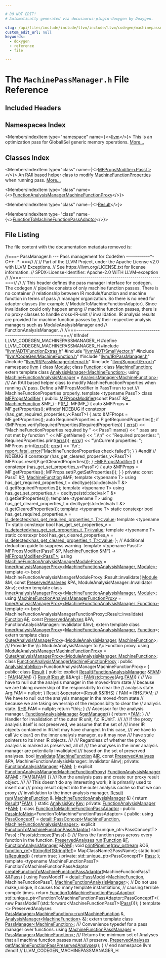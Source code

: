 ```yaml
---

# DO NOT EDIT!
# Automatically generated via docusaurus-plugin-doxygen by Doxygen.

slug: /api/files/include/include/llvm/include/llvm/codegen/machinepassmanager-h
custom_edit_url: null
keywords:
  - doxygen
  - reference
  - file

---
```





# The `MachinePassManager.h` File Reference

<DoxygenPage pluginConfig={pluginConfig}>



## Included Headers

<IncludesList>
<IncludesListItem
  filePath="llvm/ADT/FunctionExtras.h"
  permalink="/docs/api/files/include/include/llvm/include/llvm/adt/functionextras-h"
  isLocal="true" />
<IncludesListItem
  filePath="llvm/ADT/SmallVector.h"
  permalink="/docs/api/files/include/include/llvm/include/llvm/adt/smallvector-h"
  isLocal="true" />
<IncludesListItem
  filePath="llvm/CodeGen/MachineFunction.h"
  permalink="/docs/api/files/include/include/llvm/include/llvm/codegen/machinefunction-h"
  isLocal="true" />
<IncludesListItem
  filePath="llvm/IR/PassManager.h"
  permalink="/docs/api/files/include/include/llvm/include/llvm/ir/passmanager-h"
  isLocal="true" />
<IncludesListItem
  filePath="llvm/IR/PassManagerInternal.h"
  permalink="/docs/api/files/include/include/llvm/include/llvm/ir/passmanagerinternal-h"
  isLocal="true" />
<IncludesListItem
  filePath="llvm/Support/Error.h"
  permalink="/docs/api/files/include/include/llvm/include/llvm/support/error-h"
  isLocal="true" />
</IncludesList>

## Namespaces Index

<MembersIndex>

<MembersIndexItem
  type="namespace"
  name={<><a href="/docs/api/namespaces/llvm">llvm</a></>}>
This is an optimization pass for GlobalISel generic memory operations. <a href="/docs/api/namespaces/llvm/#details">More...</a>
</MembersIndexItem>

</MembersIndex>

## Classes Index

<MembersIndex>

<MembersIndexItem
  type="class"
  name={<><a href="/docs/api/classes/llvm/mfpropsmodifier">MFPropsModifier&lt;PassT&gt;</a></>}>
An RAII based helper class to modify <a href="/docs/api/classes/llvm/machinefunctionproperties">MachineFunctionProperties</a> when running pass. <a href="/docs/api/classes/llvm/mfpropsmodifier/#details">More...</a>
</MembersIndexItem>

<MembersIndexItem
  type="class"
  name={<><a href="/docs/api/classes/llvm/functionanalysismanagermachinefunctionproxy">FunctionAnalysisManagerMachineFunctionProxy</a></>}>
</MembersIndexItem>

<MembersIndexItem
  type="class"
  name={<><a href="/docs/api/classes/llvm/functionanalysismanagermachinefunctionproxy/result">Result</a></>}>
</MembersIndexItem>

<MembersIndexItem
  type="class"
  name={<><a href="/docs/api/classes/llvm/functiontomachinefunctionpassadaptor">FunctionToMachineFunctionPassAdaptor</a></>}>
</MembersIndexItem>

</MembersIndex>


## File Listing

The file content with the documentation metadata removed is:

<ProgramListing>

<Link id="l00001" /><CodeLine lineNumber="1"><Highlight kind="comment">//===- PassManager.h --- Pass management for CodeGen ------------&#42;- C++ -&#42;-===//</Highlight><Highlight kind="normal"></Highlight></CodeLine>
<Link id="l00002" /><CodeLine lineNumber="2"><Highlight kind="normal"></Highlight><Highlight kind="comment">//</Highlight><Highlight kind="normal"></Highlight></CodeLine>
<Link id="l00003" /><CodeLine lineNumber="3"><Highlight kind="normal"></Highlight><Highlight kind="comment">// Part of the LLVM Project, under the Apache License v2.0 with LLVM Exceptions.</Highlight><Highlight kind="normal"></Highlight></CodeLine>
<Link id="l00004" /><CodeLine lineNumber="4"><Highlight kind="normal"></Highlight><Highlight kind="comment">// See https://llvm.org/LICENSE.txt for license information.</Highlight><Highlight kind="normal"></Highlight></CodeLine>
<Link id="l00005" /><CodeLine lineNumber="5"><Highlight kind="normal"></Highlight><Highlight kind="comment">// SPDX-License-Identifier: Apache-2.0 WITH LLVM-exception</Highlight><Highlight kind="normal"></Highlight></CodeLine>
<Link id="l00006" /><CodeLine lineNumber="6"><Highlight kind="normal"></Highlight><Highlight kind="comment">//</Highlight><Highlight kind="normal"></Highlight></CodeLine>
<Link id="l00007" /><CodeLine lineNumber="7"><Highlight kind="normal"></Highlight><Highlight kind="comment">//===----------------------------------------------------------------------===//</Highlight><Highlight kind="normal"></Highlight></CodeLine>
<Link id="l00008" /><CodeLine lineNumber="8"><Highlight kind="normal"></Highlight><Highlight kind="comment">//</Highlight><Highlight kind="normal"></Highlight></CodeLine>
<Link id="l00009" /><CodeLine lineNumber="9"><Highlight kind="normal"></Highlight><Highlight kind="comment">// This header defines the pass manager interface for codegen. The codegen</Highlight><Highlight kind="normal"></Highlight></CodeLine>
<Link id="l00010" /><CodeLine lineNumber="10"><Highlight kind="normal"></Highlight><Highlight kind="comment">// pipeline consists of only machine function passes. There is no container</Highlight><Highlight kind="normal"></Highlight></CodeLine>
<Link id="l00011" /><CodeLine lineNumber="11"><Highlight kind="normal"></Highlight><Highlight kind="comment">// relationship between IR module/function and machine function in terms of pass</Highlight><Highlight kind="normal"></Highlight></CodeLine>
<Link id="l00012" /><CodeLine lineNumber="12"><Highlight kind="normal"></Highlight><Highlight kind="comment">// manager organization. So there is no need for adaptor classes (for example</Highlight><Highlight kind="normal"></Highlight></CodeLine>
<Link id="l00013" /><CodeLine lineNumber="13"><Highlight kind="normal"></Highlight><Highlight kind="comment">// ModuleToMachineFunctionAdaptor). Since invalidation could only happen among</Highlight><Highlight kind="normal"></Highlight></CodeLine>
<Link id="l00014" /><CodeLine lineNumber="14"><Highlight kind="normal"></Highlight><Highlight kind="comment">// machine function passes, there is no proxy classes to handle cross-IR-unit</Highlight><Highlight kind="normal"></Highlight></CodeLine>
<Link id="l00015" /><CodeLine lineNumber="15"><Highlight kind="normal"></Highlight><Highlight kind="comment">// invalidation. IR analysis results are provided for machine function passes by</Highlight><Highlight kind="normal"></Highlight></CodeLine>
<Link id="l00016" /><CodeLine lineNumber="16"><Highlight kind="normal"></Highlight><Highlight kind="comment">// their respective analysis managers such as ModuleAnalysisManager and</Highlight><Highlight kind="normal"></Highlight></CodeLine>
<Link id="l00017" /><CodeLine lineNumber="17"><Highlight kind="normal"></Highlight><Highlight kind="comment">// FunctionAnalysisManager.</Highlight><Highlight kind="normal"></Highlight></CodeLine>
<Link id="l00018" /><CodeLine lineNumber="18"><Highlight kind="normal"></Highlight><Highlight kind="comment">//</Highlight><Highlight kind="normal"></Highlight></CodeLine>
<Link id="l00019" /><CodeLine lineNumber="19"><Highlight kind="normal"></Highlight><Highlight kind="comment">//===----------------------------------------------------------------------===//</Highlight><Highlight kind="normal"></Highlight></CodeLine>
<Link id="l00020" /><CodeLine lineNumber="20"><Highlight kind="normal"></Highlight></CodeLine>
<Link id="l00021" /><CodeLine lineNumber="21"><Highlight kind="normal"></Highlight><Highlight kind="preprocessor">#ifndef LLVM&#95;CODEGEN&#95;MACHINEPASSMANAGER&#95;H</Highlight><Highlight kind="normal"></Highlight></CodeLine>
<Link id="l00022" /><CodeLine lineNumber="22"><Highlight kind="normal"></Highlight><Highlight kind="preprocessor">#define LLVM&#95;CODEGEN&#95;MACHINEPASSMANAGER&#95;H</Highlight><Highlight kind="normal"></Highlight></CodeLine>
<Link id="l00023" /><CodeLine lineNumber="23"><Highlight kind="normal"></Highlight></CodeLine>
<Link id="l00024" /><CodeLine lineNumber="24"><Highlight kind="normal"></Highlight><Highlight kind="preprocessor">#include &quot;<a href="/docs/api/files/include/include/llvm/include/llvm/adt/functionextras-h">llvm/ADT/FunctionExtras.h</a>&quot;</Highlight><Highlight kind="normal"></Highlight></CodeLine>
<Link id="l00025" /><CodeLine lineNumber="25"><Highlight kind="normal"></Highlight><Highlight kind="preprocessor">#include &quot;<a href="/docs/api/files/include/include/llvm/include/llvm/adt/smallvector-h">llvm/ADT/SmallVector.h</a>&quot;</Highlight><Highlight kind="normal"></Highlight></CodeLine>
<Link id="l00026" /><CodeLine lineNumber="26"><Highlight kind="normal"></Highlight><Highlight kind="preprocessor">#include &quot;<a href="/docs/api/files/include/include/llvm/include/llvm/codegen/machinefunction-h">llvm/CodeGen/MachineFunction.h</a>&quot;</Highlight><Highlight kind="normal"></Highlight></CodeLine>
<Link id="l00027" /><CodeLine lineNumber="27"><Highlight kind="normal"></Highlight><Highlight kind="preprocessor">#include &quot;<a href="/docs/api/files/include/include/llvm/include/llvm/ir/passmanager-h">llvm/IR/PassManager.h</a>&quot;</Highlight><Highlight kind="normal"></Highlight></CodeLine>
<Link id="l00028" /><CodeLine lineNumber="28"><Highlight kind="normal"></Highlight><Highlight kind="preprocessor">#include &quot;<a href="/docs/api/files/include/include/llvm/include/llvm/ir/passmanagerinternal-h">llvm/IR/PassManagerInternal.h</a>&quot;</Highlight><Highlight kind="normal"></Highlight></CodeLine>
<Link id="l00029" /><CodeLine lineNumber="29"><Highlight kind="normal"></Highlight><Highlight kind="preprocessor">#include &quot;<a href="/docs/api/files/include/include/llvm/include/llvm/support/error-h">llvm/Support/Error.h</a>&quot;</Highlight><Highlight kind="normal"></Highlight></CodeLine>
<Link id="l00030" /><CodeLine lineNumber="30"><Highlight kind="normal"></Highlight></CodeLine>
<Link id="l00031" /><CodeLine lineNumber="31"><Highlight kind="normal"></Highlight><Highlight kind="keyword">namespace </Highlight><Highlight kind="normal"><a href="/docs/api/namespaces/llvm">llvm</a> &#123;</Highlight></CodeLine>
<Link id="l00032" /><CodeLine lineNumber="32"><Highlight kind="normal"></Highlight><Highlight kind="keyword">class </Highlight><Highlight kind="normal"><a href="/docs/api/classes/llvm/module">Module</a>;</Highlight></CodeLine>
<Link id="l00033" /><CodeLine lineNumber="33"><Highlight kind="normal"></Highlight><Highlight kind="keyword">class </Highlight><Highlight kind="normal"><a href="/docs/api/classes/llvm/function">Function</a>;</Highlight></CodeLine>
<Link id="l00034" /><CodeLine lineNumber="34"><Highlight kind="normal"></Highlight><Highlight kind="keyword">class </Highlight><Highlight kind="normal"><a href="/docs/api/classes/llvm/machinefunction">MachineFunction</a>;</Highlight></CodeLine>
<Link id="l00035" /><CodeLine lineNumber="35"><Highlight kind="normal"></Highlight></CodeLine>
<Link id="l00036" /><CodeLine lineNumber="36"><Highlight kind="normal"></Highlight><Highlight kind="keyword">extern</Highlight><Highlight kind="normal"> </Highlight><Highlight kind="keyword">template</Highlight><Highlight kind="normal"> </Highlight><Highlight kind="keyword">class </Highlight><Highlight kind="normal"><a href="/docs/api/classes/llvm/analysismanager">AnalysisManager&lt;MachineFunction&gt;</a>;</Highlight></CodeLine>
<Link id="l00037" /><CodeLine lineNumber="37"><Highlight kind="normal"></Highlight><Highlight kind="keyword">using </Highlight><Highlight kind="normal"><a href="/docs/api/namespaces/llvm/#a064825a8817522ca733ac413a7122d36">MachineFunctionAnalysisManager</a> = <a href="/docs/api/classes/llvm/analysismanager">AnalysisManager&lt;MachineFunction&gt;</a>;</Highlight></CodeLine>
<Link id="l00038" /><CodeLine lineNumber="38"><Highlight kind="normal"></Highlight><Highlight kind="comment"></Highlight></CodeLine>
<Link id="l00039" /><CodeLine lineNumber="39"><Highlight kind="comment">/// An RAII based helper class to modify MachineFunctionProperties when running</Highlight></CodeLine>
<Link id="l00040" /><CodeLine lineNumber="40"><Highlight kind="comment">/// pass. Define a MFPropsModifier in PassT::run to set</Highlight></CodeLine>
<Link id="l00041" /><CodeLine lineNumber="41"><Highlight kind="comment">/// MachineFunctionProperties properly.</Highlight><Highlight kind="normal"></Highlight></CodeLine>
<Link id="l00042" /><CodeLine lineNumber="42" lineLink="/docs/api/classes/llvm/mfpropsmodifier"><Highlight kind="normal"></Highlight><Highlight kind="keyword">template</Highlight><Highlight kind="normal"> &lt;</Highlight><Highlight kind="keyword">typename</Highlight><Highlight kind="normal"> PassT&gt; </Highlight><Highlight kind="keyword">class </Highlight><Highlight kind="normal"><a href="/docs/api/classes/llvm/mfpropsmodifier/#a0abbf442390713b95f5913ebe5987586">MFPropsModifier</a> &#123;</Highlight></CodeLine>
<Link id="l00043" /><CodeLine lineNumber="43"><Highlight kind="normal"></Highlight><Highlight kind="keyword">public</Highlight><Highlight kind="normal">:</Highlight></CodeLine>
<Link id="l00044" /><CodeLine lineNumber="44" lineLink="/docs/api/classes/llvm/mfpropsmodifier/#a0abbf442390713b95f5913ebe5987586"><Highlight kind="normal">  <a href="/docs/api/classes/llvm/mfpropsmodifier/#a0abbf442390713b95f5913ebe5987586">MFPropsModifier</a>(</Highlight><Highlight kind="keyword">const</Highlight><Highlight kind="normal"> PassT &amp;<a href="/docs/api/files/lib/lib/target/lib/target/mips/mips16isellowering-cpp/#ae907bef8a671e97c5b55d5d6359f6400">P&#95;</a>, <a href="/docs/api/classes/llvm/machinefunction">MachineFunction</a> &amp;MF&#95;) : P(<a href="/docs/api/files/lib/lib/target/lib/target/mips/mips16isellowering-cpp/#ae907bef8a671e97c5b55d5d6359f6400">P&#95;</a>), MF(MF&#95;) &#123;</Highlight></CodeLine>
<Link id="l00045" /><CodeLine lineNumber="45"><Highlight kind="normal">    </Highlight><Highlight kind="keyword">auto</Highlight><Highlight kind="normal"> &amp;MFProps = MF.getProperties();</Highlight></CodeLine>
<Link id="l00046" /><CodeLine lineNumber="46"><Highlight kind="normal"></Highlight><Highlight kind="preprocessor">#ifndef NDEBUG</Highlight><Highlight kind="normal"></Highlight></CodeLine>
<Link id="l00047" /><CodeLine lineNumber="47"><Highlight kind="normal">    </Highlight><Highlight kind="keywordflow">if</Highlight><Highlight kind="normal"> </Highlight><Highlight kind="keyword">constexpr</Highlight><Highlight kind="normal"> (has&#95;get&#95;required&#95;properties&#95;v&lt;PassT&gt;) &#123;</Highlight></CodeLine>
<Link id="l00048" /><CodeLine lineNumber="48"><Highlight kind="normal">      </Highlight><Highlight kind="keyword">auto</Highlight><Highlight kind="normal"> &amp;MFProps = MF.getProperties();</Highlight></CodeLine>
<Link id="l00049" /><CodeLine lineNumber="49"><Highlight kind="normal">      </Highlight><Highlight kind="keyword">auto</Highlight><Highlight kind="normal"> RequiredProperties = P.getRequiredProperties();</Highlight></CodeLine>
<Link id="l00050" /><CodeLine lineNumber="50"><Highlight kind="normal">      </Highlight><Highlight kind="keywordflow">if</Highlight><Highlight kind="normal"> (!MFProps.verifyRequiredProperties(RequiredProperties)) &#123;</Highlight></CodeLine>
<Link id="l00051" /><CodeLine lineNumber="51"><Highlight kind="normal">        <a href="/docs/api/namespaces/llvm/#a9a7b5c68c90f85baaedaa854cc5002cc">errs</a>() &lt;&lt; </Highlight><Highlight kind="stringliteral">&quot;MachineFunctionProperties required by &quot;</Highlight><Highlight kind="normal"> &lt;&lt; PassT::name()</Highlight></CodeLine>
<Link id="l00052" /><CodeLine lineNumber="52"><Highlight kind="normal">               &lt;&lt; </Highlight><Highlight kind="stringliteral">&quot; pass are not met by function &quot;</Highlight><Highlight kind="normal"> &lt;&lt; MF.getName() &lt;&lt; </Highlight><Highlight kind="stringliteral">&quot;.\\n&quot;</Highlight><Highlight kind="normal"></Highlight></CodeLine>
<Link id="l00053" /><CodeLine lineNumber="53"><Highlight kind="normal">               &lt;&lt; </Highlight><Highlight kind="stringliteral">&quot;Required properties: &quot;</Highlight><Highlight kind="normal">;</Highlight></CodeLine>
<Link id="l00054" /><CodeLine lineNumber="54"><Highlight kind="normal">        RequiredProperties.print(<a href="/docs/api/namespaces/llvm/#a9a7b5c68c90f85baaedaa854cc5002cc">errs</a>());</Highlight></CodeLine>
<Link id="l00055" /><CodeLine lineNumber="55"><Highlight kind="normal">        <a href="/docs/api/namespaces/llvm/#a9a7b5c68c90f85baaedaa854cc5002cc">errs</a>() &lt;&lt; </Highlight><Highlight kind="stringliteral">&quot;\\nCurrent properties: &quot;</Highlight><Highlight kind="normal">;</Highlight></CodeLine>
<Link id="l00056" /><CodeLine lineNumber="56"><Highlight kind="normal">        MFProps.print(<a href="/docs/api/namespaces/llvm/#a9a7b5c68c90f85baaedaa854cc5002cc">errs</a>());</Highlight></CodeLine>
<Link id="l00057" /><CodeLine lineNumber="57"><Highlight kind="normal">        <a href="/docs/api/namespaces/llvm/#a9a7b5c68c90f85baaedaa854cc5002cc">errs</a>() &lt;&lt; </Highlight><Highlight kind="charliteral">&#39;\\n&#39;</Highlight><Highlight kind="normal">;</Highlight></CodeLine>
<Link id="l00058" /><CodeLine lineNumber="58"><Highlight kind="normal">        <a href="/docs/api/namespaces/llvm/#a7f2a3d4dcfee70225988aec53ff1e173">report&#95;fatal&#95;error</a>(</Highlight><Highlight kind="stringliteral">&quot;MachineFunctionProperties check failed&quot;</Highlight><Highlight kind="normal">);</Highlight></CodeLine>
<Link id="l00059" /><CodeLine lineNumber="59"><Highlight kind="normal">      &#125;</Highlight></CodeLine>
<Link id="l00060" /><CodeLine lineNumber="60"><Highlight kind="normal">    &#125;</Highlight></CodeLine>
<Link id="l00061" /><CodeLine lineNumber="61"><Highlight kind="normal"></Highlight><Highlight kind="preprocessor">#endif </Highlight><Highlight kind="comment">// NDEBUG</Highlight><Highlight kind="normal"></Highlight></CodeLine>
<Link id="l00062" /><CodeLine lineNumber="62"><Highlight kind="normal">    </Highlight><Highlight kind="keywordflow">if</Highlight><Highlight kind="normal"> </Highlight><Highlight kind="keyword">constexpr</Highlight><Highlight kind="normal"> (has&#95;get&#95;cleared&#95;properties&#95;v&lt;PassT&gt;)</Highlight></CodeLine>
<Link id="l00063" /><CodeLine lineNumber="63"><Highlight kind="normal">      MFProps.reset(P.getClearedProperties());</Highlight></CodeLine>
<Link id="l00064" /><CodeLine lineNumber="64"><Highlight kind="normal">  &#125;</Highlight></CodeLine>
<Link id="l00065" /><CodeLine lineNumber="65"><Highlight kind="normal"></Highlight></CodeLine>
<Link id="l00066" /><CodeLine lineNumber="66" lineLink="/docs/api/classes/llvm/mfpropsmodifier/#a9be5dc696d89272aea4e3d12fbb586b0"><Highlight kind="normal">  <a href="/docs/api/classes/llvm/mfpropsmodifier/#a9be5dc696d89272aea4e3d12fbb586b0">~MFPropsModifier</a>() &#123;</Highlight></CodeLine>
<Link id="l00067" /><CodeLine lineNumber="67"><Highlight kind="normal">    </Highlight><Highlight kind="keywordflow">if</Highlight><Highlight kind="normal"> </Highlight><Highlight kind="keyword">constexpr</Highlight><Highlight kind="normal"> (has&#95;get&#95;set&#95;properties&#95;v&lt;PassT&gt;) &#123;</Highlight></CodeLine>
<Link id="l00068" /><CodeLine lineNumber="68"><Highlight kind="normal">      </Highlight><Highlight kind="keyword">auto</Highlight><Highlight kind="normal"> &amp;MFProps = MF.getProperties();</Highlight></CodeLine>
<Link id="l00069" /><CodeLine lineNumber="69"><Highlight kind="normal">      MFProps.set(P.getSetProperties());</Highlight></CodeLine>
<Link id="l00070" /><CodeLine lineNumber="70"><Highlight kind="normal">    &#125;</Highlight></CodeLine>
<Link id="l00071" /><CodeLine lineNumber="71"><Highlight kind="normal">  &#125;</Highlight></CodeLine>
<Link id="l00072" /><CodeLine lineNumber="72"><Highlight kind="normal"></Highlight></CodeLine>
<Link id="l00073" /><CodeLine lineNumber="73"><Highlight kind="normal"></Highlight><Highlight kind="keyword">private</Highlight><Highlight kind="normal">:</Highlight></CodeLine>
<Link id="l00074" /><CodeLine lineNumber="74"><Highlight kind="normal">  </Highlight><Highlight kind="keyword">const</Highlight><Highlight kind="normal"> PassT &amp;<a href="/docs/api/files/lib/lib/option/option-cpp/#a04665169063c8ca1f2ea96c27fc7c2b2">P</a>;</Highlight></CodeLine>
<Link id="l00075" /><CodeLine lineNumber="75"><Highlight kind="normal">  <a href="/docs/api/classes/llvm/machinefunction">MachineFunction</a> &amp;MF;</Highlight></CodeLine>
<Link id="l00076" /><CodeLine lineNumber="76"><Highlight kind="normal"></Highlight></CodeLine>
<Link id="l00077" /><CodeLine lineNumber="77"><Highlight kind="normal">  </Highlight><Highlight kind="keyword">template</Highlight><Highlight kind="normal"> &lt;</Highlight><Highlight kind="keyword">typename</Highlight><Highlight kind="normal"> T&gt;</Highlight></CodeLine>
<Link id="l00078" /><CodeLine lineNumber="78"><Highlight kind="normal">  </Highlight><Highlight kind="keyword">using </Highlight><Highlight kind="normal">has&#95;get&#95;required&#95;properties&#95;t =</Highlight></CodeLine>
<Link id="l00079" /><CodeLine lineNumber="79"><Highlight kind="normal">      </Highlight><Highlight kind="keyword">decltype</Highlight><Highlight kind="normal">(std::declval&lt;T &amp;&gt;().getRequiredProperties());</Highlight></CodeLine>
<Link id="l00080" /><CodeLine lineNumber="80"><Highlight kind="normal"></Highlight></CodeLine>
<Link id="l00081" /><CodeLine lineNumber="81"><Highlight kind="normal">  </Highlight><Highlight kind="keyword">template</Highlight><Highlight kind="normal"> &lt;</Highlight><Highlight kind="keyword">typename</Highlight><Highlight kind="normal"> T&gt;</Highlight></CodeLine>
<Link id="l00082" /><CodeLine lineNumber="82"><Highlight kind="normal">  </Highlight><Highlight kind="keyword">using </Highlight><Highlight kind="normal">has&#95;get&#95;set&#95;properties&#95;t =</Highlight></CodeLine>
<Link id="l00083" /><CodeLine lineNumber="83"><Highlight kind="normal">      </Highlight><Highlight kind="keyword">decltype</Highlight><Highlight kind="normal">(std::declval&lt;T &amp;&gt;().getSetProperties());</Highlight></CodeLine>
<Link id="l00084" /><CodeLine lineNumber="84"><Highlight kind="normal"></Highlight></CodeLine>
<Link id="l00085" /><CodeLine lineNumber="85"><Highlight kind="normal">  </Highlight><Highlight kind="keyword">template</Highlight><Highlight kind="normal"> &lt;</Highlight><Highlight kind="keyword">typename</Highlight><Highlight kind="normal"> T&gt;</Highlight></CodeLine>
<Link id="l00086" /><CodeLine lineNumber="86"><Highlight kind="normal">  </Highlight><Highlight kind="keyword">using </Highlight><Highlight kind="normal">has&#95;get&#95;cleared&#95;properties&#95;t =</Highlight></CodeLine>
<Link id="l00087" /><CodeLine lineNumber="87"><Highlight kind="normal">      </Highlight><Highlight kind="keyword">decltype</Highlight><Highlight kind="normal">(std::declval&lt;T &amp;&gt;().getClearedProperties());</Highlight></CodeLine>
<Link id="l00088" /><CodeLine lineNumber="88"><Highlight kind="normal"></Highlight></CodeLine>
<Link id="l00089" /><CodeLine lineNumber="89"><Highlight kind="normal">  </Highlight><Highlight kind="keyword">template</Highlight><Highlight kind="normal"> &lt;</Highlight><Highlight kind="keyword">typename</Highlight><Highlight kind="normal"> T&gt;</Highlight></CodeLine>
<Link id="l00090" /><CodeLine lineNumber="90"><Highlight kind="normal">  </Highlight><Highlight kind="keyword">static</Highlight><Highlight kind="normal"> </Highlight><Highlight kind="keyword">constexpr</Highlight><Highlight kind="normal"> </Highlight><Highlight kind="keywordtype">bool</Highlight><Highlight kind="normal"> has&#95;get&#95;required&#95;properties&#95;v =</Highlight></CodeLine>
<Link id="l00091" /><CodeLine lineNumber="91"><Highlight kind="normal">      <a href="/docs/api/namespaces/llvm/#abf1ad174f29a434886594433ce8a787f">is&#95;detected&lt;has&#95;get&#95;required&#95;properties&#95;t, T&gt;::value</a>;</Highlight></CodeLine>
<Link id="l00092" /><CodeLine lineNumber="92"><Highlight kind="normal"></Highlight></CodeLine>
<Link id="l00093" /><CodeLine lineNumber="93"><Highlight kind="normal">  </Highlight><Highlight kind="keyword">template</Highlight><Highlight kind="normal"> &lt;</Highlight><Highlight kind="keyword">typename</Highlight><Highlight kind="normal"> T&gt;</Highlight></CodeLine>
<Link id="l00094" /><CodeLine lineNumber="94"><Highlight kind="normal">  </Highlight><Highlight kind="keyword">static</Highlight><Highlight kind="normal"> </Highlight><Highlight kind="keyword">constexpr</Highlight><Highlight kind="normal"> </Highlight><Highlight kind="keywordtype">bool</Highlight><Highlight kind="normal"> has&#95;get&#95;set&#95;properties&#95;v =</Highlight></CodeLine>
<Link id="l00095" /><CodeLine lineNumber="95"><Highlight kind="normal">      <a href="/docs/api/namespaces/llvm/#abf1ad174f29a434886594433ce8a787f">is&#95;detected&lt;has&#95;get&#95;set&#95;properties&#95;t, T&gt;::value</a>;</Highlight></CodeLine>
<Link id="l00096" /><CodeLine lineNumber="96"><Highlight kind="normal"></Highlight></CodeLine>
<Link id="l00097" /><CodeLine lineNumber="97"><Highlight kind="normal">  </Highlight><Highlight kind="keyword">template</Highlight><Highlight kind="normal"> &lt;</Highlight><Highlight kind="keyword">typename</Highlight><Highlight kind="normal"> T&gt;</Highlight></CodeLine>
<Link id="l00098" /><CodeLine lineNumber="98"><Highlight kind="normal">  </Highlight><Highlight kind="keyword">static</Highlight><Highlight kind="normal"> </Highlight><Highlight kind="keyword">constexpr</Highlight><Highlight kind="normal"> </Highlight><Highlight kind="keywordtype">bool</Highlight><Highlight kind="normal"> has&#95;get&#95;cleared&#95;properties&#95;v =</Highlight></CodeLine>
<Link id="l00099" /><CodeLine lineNumber="99"><Highlight kind="normal">      <a href="/docs/api/namespaces/llvm/#abf1ad174f29a434886594433ce8a787f">is&#95;detected&lt;has&#95;get&#95;cleared&#95;properties&#95;t, T&gt;::value</a>;</Highlight></CodeLine>
<Link id="l00100" /><CodeLine lineNumber="100"><Highlight kind="normal">&#125;;</Highlight></CodeLine>
<Link id="l00101" /><CodeLine lineNumber="101"><Highlight kind="normal"></Highlight></CodeLine>
<Link id="l00102" /><CodeLine lineNumber="102"><Highlight kind="normal"></Highlight><Highlight kind="comment">// Additional deduction guide to suppress warning.</Highlight><Highlight kind="normal"></Highlight></CodeLine>
<Link id="l00103" /><CodeLine lineNumber="103"><Highlight kind="normal"></Highlight><Highlight kind="keyword">template</Highlight><Highlight kind="normal"> &lt;</Highlight><Highlight kind="keyword">typename</Highlight><Highlight kind="normal"> PassT&gt;</Highlight></CodeLine>
<Link id="l00104" /><CodeLine lineNumber="104" lineLink="/docs/api/namespaces/llvm/#abde0330baccdb346ea7d96710443e9b6"><Highlight kind="normal"><a href="/docs/api/namespaces/llvm/#abde0330baccdb346ea7d96710443e9b6">MFPropsModifier</a>(PassT &amp;<a href="/docs/api/files/lib/lib/option/option-cpp/#a04665169063c8ca1f2ea96c27fc7c2b2">P</a>, <a href="/docs/api/classes/llvm/machinefunction">MachineFunction</a> &amp;MF) -&gt; <a href="/docs/api/classes/llvm/mfpropsmodifier">MFPropsModifier&lt;PassT&gt;</a>;</Highlight></CodeLine>
<Link id="l00105" /><CodeLine lineNumber="105"><Highlight kind="normal"></Highlight></CodeLine>
<Link id="l00106" /><CodeLine lineNumber="106" lineLink="/docs/api/namespaces/llvm/#aa985bb653fee34dc7b410220a31dd919"><Highlight kind="normal"></Highlight><Highlight kind="keyword">using </Highlight><Highlight kind="normal"><a href="/docs/api/namespaces/llvm/#aa985bb653fee34dc7b410220a31dd919">MachineFunctionAnalysisManagerModuleProxy</a> =</Highlight></CodeLine>
<Link id="l00107" /><CodeLine lineNumber="107"><Highlight kind="normal">    <a href="/docs/api/classes/llvm/inneranalysismanagerproxy">InnerAnalysisManagerProxy&lt;MachineFunctionAnalysisManager, Module&gt;</a>;</Highlight></CodeLine>
<Link id="l00108" /><CodeLine lineNumber="108"><Highlight kind="normal"></Highlight></CodeLine>
<Link id="l00109" /><CodeLine lineNumber="109"><Highlight kind="normal"></Highlight><Highlight kind="keyword">template</Highlight><Highlight kind="normal"> &lt;&gt;</Highlight></CodeLine>
<Link id="l00110" /><CodeLine lineNumber="110"><Highlight kind="normal"></Highlight><Highlight kind="keywordtype">bool</Highlight><Highlight kind="normal"> MachineFunctionAnalysisManagerModuleProxy::Result::invalidate(</Highlight></CodeLine>
<Link id="l00111" /><CodeLine lineNumber="111"><Highlight kind="normal">    <a href="/docs/api/classes/llvm/module">Module</a> &amp;M, </Highlight><Highlight kind="keyword">const</Highlight><Highlight kind="normal"> <a href="/docs/api/classes/llvm/preservedanalyses">PreservedAnalyses</a> &amp;PA,</Highlight></CodeLine>
<Link id="l00112" /><CodeLine lineNumber="112"><Highlight kind="normal">    ModuleAnalysisManager::Invalidator &amp;Inv);</Highlight></CodeLine>
<Link id="l00113" /><CodeLine lineNumber="113"><Highlight kind="normal"></Highlight><Highlight kind="keyword">extern</Highlight><Highlight kind="normal"> </Highlight><Highlight kind="keyword">template</Highlight><Highlight kind="normal"> </Highlight><Highlight kind="keyword">class </Highlight><Highlight kind="normal"><a href="/docs/api/classes/llvm/inneranalysismanagerproxy">InnerAnalysisManagerProxy</a>&lt;<a href="/docs/api/namespaces/llvm/#a064825a8817522ca733ac413a7122d36">MachineFunctionAnalysisManager</a>,</Highlight></CodeLine>
<Link id="l00114" /><CodeLine lineNumber="114"><Highlight kind="normal">                                                <a href="/docs/api/classes/llvm/module">Module</a>&gt;;</Highlight></CodeLine>
<Link id="l00115" /><CodeLine lineNumber="115" lineLink="/docs/api/namespaces/llvm/#a93466cfd18d57ddf312c324b71b1b24f"><Highlight kind="normal"></Highlight><Highlight kind="keyword">using </Highlight><Highlight kind="normal"><a href="/docs/api/namespaces/llvm/#a93466cfd18d57ddf312c324b71b1b24f">MachineFunctionAnalysisManagerFunctionProxy</a> =</Highlight></CodeLine>
<Link id="l00116" /><CodeLine lineNumber="116"><Highlight kind="normal">    <a href="/docs/api/classes/llvm/inneranalysismanagerproxy">InnerAnalysisManagerProxy&lt;MachineFunctionAnalysisManager, Function&gt;</a>;</Highlight></CodeLine>
<Link id="l00117" /><CodeLine lineNumber="117"><Highlight kind="normal"></Highlight></CodeLine>
<Link id="l00118" /><CodeLine lineNumber="118"><Highlight kind="normal"></Highlight><Highlight kind="keyword">template</Highlight><Highlight kind="normal"> &lt;&gt;</Highlight></CodeLine>
<Link id="l00119" /><CodeLine lineNumber="119"><Highlight kind="normal"></Highlight><Highlight kind="keywordtype">bool</Highlight><Highlight kind="normal"> MachineFunctionAnalysisManagerFunctionProxy::Result::invalidate(</Highlight></CodeLine>
<Link id="l00120" /><CodeLine lineNumber="120"><Highlight kind="normal">    <a href="/docs/api/classes/llvm/function">Function</a> &amp;<a href="/docs/api/files/lib/lib/support/md5-cpp/#a96d73bbd7af15cb1fc38c3f4a3bd82e9">F</a>, </Highlight><Highlight kind="keyword">const</Highlight><Highlight kind="normal"> <a href="/docs/api/classes/llvm/preservedanalyses">PreservedAnalyses</a> &amp;PA,</Highlight></CodeLine>
<Link id="l00121" /><CodeLine lineNumber="121"><Highlight kind="normal">    FunctionAnalysisManager::Invalidator &amp;Inv);</Highlight></CodeLine>
<Link id="l00122" /><CodeLine lineNumber="122"><Highlight kind="normal"></Highlight><Highlight kind="keyword">extern</Highlight><Highlight kind="normal"> </Highlight><Highlight kind="keyword">template</Highlight><Highlight kind="normal"> </Highlight><Highlight kind="keyword">class </Highlight><Highlight kind="normal"><a href="/docs/api/classes/llvm/inneranalysismanagerproxy">InnerAnalysisManagerProxy</a>&lt;<a href="/docs/api/namespaces/llvm/#a064825a8817522ca733ac413a7122d36">MachineFunctionAnalysisManager</a>,</Highlight></CodeLine>
<Link id="l00123" /><CodeLine lineNumber="123"><Highlight kind="normal">                                                <a href="/docs/api/classes/llvm/function">Function</a>&gt;;</Highlight></CodeLine>
<Link id="l00124" /><CodeLine lineNumber="124"><Highlight kind="normal"></Highlight></CodeLine>
<Link id="l00125" /><CodeLine lineNumber="125"><Highlight kind="normal"></Highlight><Highlight kind="keyword">extern</Highlight><Highlight kind="normal"> </Highlight><Highlight kind="keyword">template</Highlight><Highlight kind="normal"> </Highlight><Highlight kind="keyword">class </Highlight><Highlight kind="normal"><a href="/docs/api/classes/llvm/outeranalysismanagerproxy">OuterAnalysisManagerProxy</a>&lt;<a href="/docs/api/namespaces/llvm/#af9c9208365fd9ce11392b4d79485e259">ModuleAnalysisManager</a>,</Highlight></CodeLine>
<Link id="l00126" /><CodeLine lineNumber="126"><Highlight kind="normal">                                                <a href="/docs/api/classes/llvm/machinefunction">MachineFunction</a>&gt;;</Highlight><Highlight kind="comment"></Highlight></CodeLine>
<Link id="l00127" /><CodeLine lineNumber="127"><Highlight kind="comment">/// Provide the \\c ModuleAnalysisManager to \\c Function proxy.</Highlight><Highlight kind="normal"></Highlight></CodeLine>
<Link id="l00128" /><CodeLine lineNumber="128" lineLink="/docs/api/namespaces/llvm/#a114f083b1ffd19de3658fd6f1ddea52d"><Highlight kind="normal"></Highlight><Highlight kind="keyword">using </Highlight><Highlight kind="normal"><a href="/docs/api/namespaces/llvm/#a114f083b1ffd19de3658fd6f1ddea52d">ModuleAnalysisManagerMachineFunctionProxy</a> =</Highlight></CodeLine>
<Link id="l00129" /><CodeLine lineNumber="129"><Highlight kind="normal">    <a href="/docs/api/classes/llvm/outeranalysismanagerproxy">OuterAnalysisManagerProxy&lt;ModuleAnalysisManager, MachineFunction&gt;</a>;</Highlight></CodeLine>
<Link id="l00130" /><CodeLine lineNumber="130"><Highlight kind="normal"></Highlight></CodeLine>
<Link id="l00131" /><CodeLine lineNumber="131" lineLink="/docs/api/classes/llvm/functionanalysismanagermachinefunctionproxy"><Highlight kind="normal"></Highlight><Highlight kind="keyword">class </Highlight><Highlight kind="normal"><a href="/docs/api/classes/llvm/functionanalysismanagermachinefunctionproxy/#a96cfc945221b4fc7262787902499c844">FunctionAnalysisManagerMachineFunctionProxy</a></Highlight></CodeLine>
<Link id="l00132" /><CodeLine lineNumber="132"><Highlight kind="normal">    : </Highlight><Highlight kind="keyword">public</Highlight><Highlight kind="normal"> <a href="/docs/api/structs/llvm/analysisinfomixin">AnalysisInfoMixin</a>&lt;FunctionAnalysisManagerMachineFunctionProxy&gt; &#123;</Highlight></CodeLine>
<Link id="l00133" /><CodeLine lineNumber="133"><Highlight kind="normal"></Highlight><Highlight kind="keyword">public</Highlight><Highlight kind="normal">:</Highlight></CodeLine>
<Link id="l00134" /><CodeLine lineNumber="134" lineLink="/docs/api/classes/llvm/functionanalysismanagermachinefunctionproxy/result"><Highlight kind="normal">  </Highlight><Highlight kind="keyword">class </Highlight><Highlight kind="normal"><a href="/docs/api/classes/llvm/functionanalysismanagermachinefunctionproxy/result/#a493198c0f72a48a69790751bc59506d9">Result</a> &#123;</Highlight></CodeLine>
<Link id="l00135" /><CodeLine lineNumber="135"><Highlight kind="normal">  </Highlight><Highlight kind="keyword">public</Highlight><Highlight kind="normal">:</Highlight></CodeLine>
<Link id="l00136" /><CodeLine lineNumber="136" lineLink="/docs/api/classes/llvm/functionanalysismanagermachinefunctionproxy/result/#a493198c0f72a48a69790751bc59506d9"><Highlight kind="normal">    </Highlight><Highlight kind="keyword">explicit</Highlight><Highlight kind="normal"> <a href="/docs/api/classes/llvm/functionanalysismanagermachinefunctionproxy/result/#a493198c0f72a48a69790751bc59506d9">Result</a>(<a href="/docs/api/namespaces/llvm/#adce09a5a0de0e3177eb00e932734af2f">FunctionAnalysisManager</a> &amp;<a href="/docs/api/files/lib/lib/passes/passbuilderbindings-cpp/#a83c7e5ca51099e4efa895791a02fb0ed">FAM</a>) : <a href="/docs/api/files/lib/lib/passes/passbuilderbindings-cpp/#a83c7e5ca51099e4efa895791a02fb0ed">FAM</a>(&amp;<a href="/docs/api/files/lib/lib/passes/passbuilderbindings-cpp/#a83c7e5ca51099e4efa895791a02fb0ed">FAM</a>) &#123;&#125;</Highlight></CodeLine>
<Link id="l00137" /><CodeLine lineNumber="137"><Highlight kind="normal"></Highlight></CodeLine>
<Link id="l00138" /><CodeLine lineNumber="138" lineLink="/docs/api/classes/llvm/functionanalysismanagermachinefunctionproxy/result/#ac20987c180b5ebb197fb36c800b6d460"><Highlight kind="normal">    <a href="/docs/api/classes/llvm/functionanalysismanagermachinefunctionproxy/result/#ac20987c180b5ebb197fb36c800b6d460">Result</a>(<a href="/docs/api/classes/llvm/functionanalysismanagermachinefunctionproxy/result/#a493198c0f72a48a69790751bc59506d9">Result</a> &amp;&amp;Arg) : <a href="/docs/api/files/lib/lib/passes/passbuilderbindings-cpp/#a83c7e5ca51099e4efa895791a02fb0ed">FAM</a>(<a href="/docs/api/namespaces/std">std</a>::<a href="/docs/api/namespaces/llvm/#abfc9c7ecf70f66901e439f7c04ef3dbb">move</a>(Arg.<a href="/docs/api/files/lib/lib/passes/passbuilderbindings-cpp/#a83c7e5ca51099e4efa895791a02fb0ed">FAM</a>)) &#123;</Highlight></CodeLine>
<Link id="l00139" /><CodeLine lineNumber="139"><Highlight kind="normal">      </Highlight><Highlight kind="comment">// We have to null out the analysis manager in the moved-from state</Highlight><Highlight kind="normal"></Highlight></CodeLine>
<Link id="l00140" /><CodeLine lineNumber="140"><Highlight kind="normal">      </Highlight><Highlight kind="comment">// because we are taking ownership of the responsibilty to clear the</Highlight><Highlight kind="normal"></Highlight></CodeLine>
<Link id="l00141" /><CodeLine lineNumber="141"><Highlight kind="normal">      </Highlight><Highlight kind="comment">// analysis state.</Highlight><Highlight kind="normal"></Highlight></CodeLine>
<Link id="l00142" /><CodeLine lineNumber="142"><Highlight kind="normal">      Arg.FAM = </Highlight><Highlight kind="keyword">nullptr</Highlight><Highlight kind="normal">;</Highlight></CodeLine>
<Link id="l00143" /><CodeLine lineNumber="143"><Highlight kind="normal">    &#125;</Highlight></CodeLine>
<Link id="l00144" /><CodeLine lineNumber="144"><Highlight kind="normal"></Highlight></CodeLine>
<Link id="l00145" /><CodeLine lineNumber="145" lineLink="/docs/api/classes/llvm/functionanalysismanagermachinefunctionproxy/result/#ac6add574c300ccb0b16c5f86f35a0bcc"><Highlight kind="normal">    <a href="/docs/api/classes/llvm/functionanalysismanagermachinefunctionproxy/result/#a493198c0f72a48a69790751bc59506d9">Result</a> &amp;<a href="/docs/api/classes/llvm/functionanalysismanagermachinefunctionproxy/result/#ac6add574c300ccb0b16c5f86f35a0bcc">operator=</a>(<a href="/docs/api/classes/llvm/functionanalysismanagermachinefunctionproxy/result/#a493198c0f72a48a69790751bc59506d9">Result</a> &amp;&amp;<a href="/docs/api/files/lib/lib/target/lib/target/x86/x86partialreduction-cpp/#a87b8bfbbe9d8f7146d7f20a5fb42efd0">RHS</a>) &#123;</Highlight></CodeLine>
<Link id="l00146" /><CodeLine lineNumber="146"><Highlight kind="normal">      <a href="/docs/api/files/lib/lib/passes/passbuilderbindings-cpp/#a83c7e5ca51099e4efa895791a02fb0ed">FAM</a> = <a href="/docs/api/files/lib/lib/target/lib/target/x86/x86partialreduction-cpp/#a87b8bfbbe9d8f7146d7f20a5fb42efd0">RHS</a>.FAM;</Highlight></CodeLine>
<Link id="l00147" /><CodeLine lineNumber="147"><Highlight kind="normal">      </Highlight><Highlight kind="comment">// We have to null out the analysis manager in the moved-from state</Highlight><Highlight kind="normal"></Highlight></CodeLine>
<Link id="l00148" /><CodeLine lineNumber="148"><Highlight kind="normal">      </Highlight><Highlight kind="comment">// because we are taking ownership of the responsibilty to clear the</Highlight><Highlight kind="normal"></Highlight></CodeLine>
<Link id="l00149" /><CodeLine lineNumber="149"><Highlight kind="normal">      </Highlight><Highlight kind="comment">// analysis state.</Highlight><Highlight kind="normal"></Highlight></CodeLine>
<Link id="l00150" /><CodeLine lineNumber="150"><Highlight kind="normal">      <a href="/docs/api/files/lib/lib/target/lib/target/x86/x86partialreduction-cpp/#a87b8bfbbe9d8f7146d7f20a5fb42efd0">RHS</a>.FAM = </Highlight><Highlight kind="keyword">nullptr</Highlight><Highlight kind="normal">;</Highlight></CodeLine>
<Link id="l00151" /><CodeLine lineNumber="151"><Highlight kind="normal">      </Highlight><Highlight kind="keywordflow">return</Highlight><Highlight kind="normal"> &#42;</Highlight><Highlight kind="keyword">this</Highlight><Highlight kind="normal">;</Highlight></CodeLine>
<Link id="l00152" /><CodeLine lineNumber="152"><Highlight kind="normal">    &#125;</Highlight></CodeLine>
<Link id="l00153" /><CodeLine lineNumber="153"><Highlight kind="normal"></Highlight><Highlight kind="comment"></Highlight></CodeLine>
<Link id="l00154" /><CodeLine lineNumber="154"><Highlight kind="comment">    /// Accessor for the analysis manager.</Highlight><Highlight kind="normal"></Highlight></CodeLine>
<Link id="l00155" /><CodeLine lineNumber="155" lineLink="/docs/api/classes/llvm/functionanalysismanagermachinefunctionproxy/result/#a3731d4d008ac1730334088e0091ec583"><Highlight kind="normal">    <a href="/docs/api/namespaces/llvm/#adce09a5a0de0e3177eb00e932734af2f">FunctionAnalysisManager</a> &amp;<a href="/docs/api/classes/llvm/functionanalysismanagermachinefunctionproxy/result/#a3731d4d008ac1730334088e0091ec583">getManager</a>() &#123; </Highlight><Highlight kind="keywordflow">return</Highlight><Highlight kind="normal"> &#42;<a href="/docs/api/files/lib/lib/passes/passbuilderbindings-cpp/#a83c7e5ca51099e4efa895791a02fb0ed">FAM</a>; &#125;</Highlight></CodeLine>
<Link id="l00156" /><CodeLine lineNumber="156"><Highlight kind="normal"></Highlight><Highlight kind="comment"></Highlight></CodeLine>
<Link id="l00157" /><CodeLine lineNumber="157"><Highlight kind="comment">    /// Handler for invalidation of the outer IR unit, \\c IRUnitT.</Highlight></CodeLine>
<Link id="l00158" /><CodeLine lineNumber="158"><Highlight kind="comment">    ///</Highlight></CodeLine>
<Link id="l00159" /><CodeLine lineNumber="159"><Highlight kind="comment">    /// If the proxy analysis itself is not preserved, we assume that the set of</Highlight></CodeLine>
<Link id="l00160" /><CodeLine lineNumber="160"><Highlight kind="comment">    /// inner IR objects contained in IRUnit may have changed.  In this case,</Highlight></CodeLine>
<Link id="l00161" /><CodeLine lineNumber="161"><Highlight kind="comment">    /// we have to call \\c clear() on the inner analysis manager, as it may now</Highlight></CodeLine>
<Link id="l00162" /><CodeLine lineNumber="162"><Highlight kind="comment">    /// have stale pointers to its inner IR objects.</Highlight></CodeLine>
<Link id="l00163" /><CodeLine lineNumber="163"><Highlight kind="comment">    ///</Highlight></CodeLine>
<Link id="l00164" /><CodeLine lineNumber="164"><Highlight kind="comment">    /// Regardless of whether the proxy analysis is marked as preserved, all of</Highlight></CodeLine>
<Link id="l00165" /><CodeLine lineNumber="165"><Highlight kind="comment">    /// the analyses in the inner analysis manager are potentially invalidated</Highlight></CodeLine>
<Link id="l00166" /><CodeLine lineNumber="166"><Highlight kind="comment">    /// based on the set of preserved analyses.</Highlight><Highlight kind="normal"></Highlight></CodeLine>
<Link id="l00167" /><CodeLine lineNumber="167"><Highlight kind="normal">    </Highlight><Highlight kind="keywordtype">bool</Highlight><Highlight kind="normal"> <a href="/docs/api/classes/llvm/functionanalysismanagermachinefunctionproxy/result/#adbea5f480de500f91ac892c6fa549750">invalidate</a>(<a href="/docs/api/classes/llvm/machinefunction">MachineFunction</a> &amp;<a href="/docs/api/files/lib/lib/codegen/lib/codegen/globalisel/legalizer-cpp/#a05ab4853f7153e537774d02580e761ec">IR</a>, </Highlight><Highlight kind="keyword">const</Highlight><Highlight kind="normal"> <a href="/docs/api/classes/llvm/preservedanalyses">PreservedAnalyses</a> &amp;PA,</Highlight></CodeLine>
<Link id="l00168" /><CodeLine lineNumber="168"><Highlight kind="normal">                    MachineFunctionAnalysisManager::Invalidator &amp;Inv);</Highlight></CodeLine>
<Link id="l00169" /><CodeLine lineNumber="169"><Highlight kind="normal"></Highlight></CodeLine>
<Link id="l00170" /><CodeLine lineNumber="170"><Highlight kind="normal">  </Highlight><Highlight kind="keyword">private</Highlight><Highlight kind="normal">:</Highlight></CodeLine>
<Link id="l00171" /><CodeLine lineNumber="171"><Highlight kind="normal">    <a href="/docs/api/namespaces/llvm/#adce09a5a0de0e3177eb00e932734af2f">FunctionAnalysisManager</a> &#42;<a href="/docs/api/files/lib/lib/passes/passbuilderbindings-cpp/#a83c7e5ca51099e4efa895791a02fb0ed">FAM</a>;</Highlight></CodeLine>
<Link id="l00172" /><CodeLine lineNumber="172"><Highlight kind="normal">  &#125;;</Highlight></CodeLine>
<Link id="l00173" /><CodeLine lineNumber="173"><Highlight kind="normal"></Highlight></CodeLine>
<Link id="l00174" /><CodeLine lineNumber="174" lineLink="/docs/api/classes/llvm/functionanalysismanagermachinefunctionproxy/#a96cfc945221b4fc7262787902499c844"><Highlight kind="normal">  </Highlight><Highlight kind="keyword">explicit</Highlight><Highlight kind="normal"> <a href="/docs/api/classes/llvm/functionanalysismanagermachinefunctionproxy/#a96cfc945221b4fc7262787902499c844">FunctionAnalysisManagerMachineFunctionProxy</a>(</Highlight></CodeLine>
<Link id="l00175" /><CodeLine lineNumber="175"><Highlight kind="normal">      <a href="/docs/api/namespaces/llvm/#adce09a5a0de0e3177eb00e932734af2f">FunctionAnalysisManager</a> &amp;<a href="/docs/api/files/lib/lib/passes/passbuilderbindings-cpp/#a83c7e5ca51099e4efa895791a02fb0ed">FAM</a>)</Highlight></CodeLine>
<Link id="l00176" /><CodeLine lineNumber="176"><Highlight kind="normal">      : <a href="/docs/api/files/lib/lib/passes/passbuilderbindings-cpp/#a83c7e5ca51099e4efa895791a02fb0ed">FAM</a>(&amp;<a href="/docs/api/files/lib/lib/passes/passbuilderbindings-cpp/#a83c7e5ca51099e4efa895791a02fb0ed">FAM</a>) &#123;&#125;</Highlight></CodeLine>
<Link id="l00177" /><CodeLine lineNumber="177"><Highlight kind="normal"></Highlight><Highlight kind="comment"></Highlight></CodeLine>
<Link id="l00178" /><CodeLine lineNumber="178"><Highlight kind="comment">  /// Run the analysis pass and create our proxy result object.</Highlight></CodeLine>
<Link id="l00179" /><CodeLine lineNumber="179"><Highlight kind="comment">  ///</Highlight></CodeLine>
<Link id="l00180" /><CodeLine lineNumber="180"><Highlight kind="comment">  /// This doesn&#39;t do any interesting work; it is primarily used to insert our</Highlight></CodeLine>
<Link id="l00181" /><CodeLine lineNumber="181"><Highlight kind="comment">  /// proxy result object into the outer analysis cache so that we can proxy</Highlight></CodeLine>
<Link id="l00182" /><CodeLine lineNumber="182"><Highlight kind="comment">  /// invalidation to the inner analysis manager.</Highlight><Highlight kind="normal"></Highlight></CodeLine>
<Link id="l00183" /><CodeLine lineNumber="183" lineLink="/docs/api/classes/llvm/functionanalysismanagermachinefunctionproxy/#ae9c827357df36754e8651d7d1f3515d3"><Highlight kind="normal">  <a href="/docs/api/classes/llvm/functionanalysismanagermachinefunctionproxy/result">Result</a> <a href="/docs/api/classes/llvm/functionanalysismanagermachinefunctionproxy/#ae9c827357df36754e8651d7d1f3515d3">run</a>(<a href="/docs/api/classes/llvm/machinefunction">MachineFunction</a> &amp;, <a href="/docs/api/namespaces/llvm/#a064825a8817522ca733ac413a7122d36">MachineFunctionAnalysisManager</a> &amp;) &#123;</Highlight></CodeLine>
<Link id="l00184" /><CodeLine lineNumber="184"><Highlight kind="normal">    </Highlight><Highlight kind="keywordflow">return</Highlight><Highlight kind="normal"> <a href="/docs/api/classes/llvm/functionanalysismanagermachinefunctionproxy/result">Result</a>(&#42;<a href="/docs/api/files/lib/lib/passes/passbuilderbindings-cpp/#a83c7e5ca51099e4efa895791a02fb0ed">FAM</a>);</Highlight></CodeLine>
<Link id="l00185" /><CodeLine lineNumber="185"><Highlight kind="normal">  &#125;</Highlight></CodeLine>
<Link id="l00186" /><CodeLine lineNumber="186"><Highlight kind="normal"></Highlight></CodeLine>
<Link id="l00187" /><CodeLine lineNumber="187" lineLink="/docs/api/classes/llvm/functionanalysismanagermachinefunctionproxy/#a5e25115b4e267655d2e1cb92c6c19b5f"><Highlight kind="normal">  </Highlight><Highlight kind="keyword">static</Highlight><Highlight kind="normal"> <a href="/docs/api/structs/llvm/analysiskey">AnalysisKey</a> <a href="/docs/api/classes/llvm/functionanalysismanagermachinefunctionproxy/#a5e25115b4e267655d2e1cb92c6c19b5f">Key</a>;</Highlight></CodeLine>
<Link id="l00188" /><CodeLine lineNumber="188"><Highlight kind="normal"></Highlight></CodeLine>
<Link id="l00189" /><CodeLine lineNumber="189"><Highlight kind="normal"></Highlight><Highlight kind="keyword">private</Highlight><Highlight kind="normal">:</Highlight></CodeLine>
<Link id="l00190" /><CodeLine lineNumber="190"><Highlight kind="normal">  <a href="/docs/api/namespaces/llvm/#adce09a5a0de0e3177eb00e932734af2f">FunctionAnalysisManager</a> &#42;<a href="/docs/api/files/lib/lib/passes/passbuilderbindings-cpp/#a83c7e5ca51099e4efa895791a02fb0ed">FAM</a>;</Highlight></CodeLine>
<Link id="l00191" /><CodeLine lineNumber="191"><Highlight kind="normal">&#125;;</Highlight></CodeLine>
<Link id="l00192" /><CodeLine lineNumber="192"><Highlight kind="normal"></Highlight></CodeLine>
<Link id="l00193" /><CodeLine lineNumber="193" lineLink="/docs/api/classes/llvm/functiontomachinefunctionpassadaptor"><Highlight kind="normal"></Highlight><Highlight kind="keyword">class </Highlight><Highlight kind="normal"><a href="/docs/api/classes/llvm/functiontomachinefunctionpassadaptor/#ac8b7bbeea58847455d50f00885df0ec6">FunctionToMachineFunctionPassAdaptor</a></Highlight></CodeLine>
<Link id="l00194" /><CodeLine lineNumber="194"><Highlight kind="normal">    : </Highlight><Highlight kind="keyword">public</Highlight><Highlight kind="normal"> <a href="/docs/api/structs/llvm/passinfomixin">PassInfoMixin</a>&lt;FunctionToMachineFunctionPassAdaptor&gt; &#123;</Highlight></CodeLine>
<Link id="l00195" /><CodeLine lineNumber="195"><Highlight kind="normal"></Highlight><Highlight kind="keyword">public</Highlight><Highlight kind="normal">:</Highlight></CodeLine>
<Link id="l00196" /><CodeLine lineNumber="196" lineLink="/docs/api/classes/llvm/functiontomachinefunctionpassadaptor/#aa0e905f74cac869786f2b336a39647f9"><Highlight kind="normal">  </Highlight><Highlight kind="keyword">using </Highlight><Highlight kind="normal"><a href="/docs/api/classes/llvm/functiontomachinefunctionpassadaptor/#aa0e905f74cac869786f2b336a39647f9">PassConceptT</a> =</Highlight></CodeLine>
<Link id="l00197" /><CodeLine lineNumber="197"><Highlight kind="normal">      <a href="/docs/api/structs/llvm/detail/passconcept">detail::PassConcept&lt;MachineFunction, MachineFunctionAnalysisManager&gt;</a>;</Highlight></CodeLine>
<Link id="l00198" /><CodeLine lineNumber="198"><Highlight kind="normal"></Highlight></CodeLine>
<Link id="l00199" /><CodeLine lineNumber="199" lineLink="/docs/api/classes/llvm/functiontomachinefunctionpassadaptor/#ac8b7bbeea58847455d50f00885df0ec6"><Highlight kind="normal">  </Highlight><Highlight kind="keyword">explicit</Highlight><Highlight kind="normal"> <a href="/docs/api/classes/llvm/functiontomachinefunctionpassadaptor/#ac8b7bbeea58847455d50f00885df0ec6">FunctionToMachineFunctionPassAdaptor</a>(</Highlight></CodeLine>
<Link id="l00200" /><CodeLine lineNumber="200"><Highlight kind="normal">      std::unique&#95;ptr&lt;PassConceptT&gt; Pass)</Highlight></CodeLine>
<Link id="l00201" /><CodeLine lineNumber="201"><Highlight kind="normal">      : Pass(<a href="/docs/api/namespaces/std">std</a>::<a href="/docs/api/namespaces/llvm/#abfc9c7ecf70f66901e439f7c04ef3dbb">move</a>(Pass)) &#123;&#125;</Highlight></CodeLine>
<Link id="l00202" /><CodeLine lineNumber="202"><Highlight kind="normal"></Highlight><Highlight kind="comment"></Highlight></CodeLine>
<Link id="l00203" /><CodeLine lineNumber="203"><Highlight kind="comment">  /// Runs the function pass across every function in the function.</Highlight><Highlight kind="normal"></Highlight></CodeLine>
<Link id="l00204" /><CodeLine lineNumber="204"><Highlight kind="normal">  <a href="/docs/api/classes/llvm/preservedanalyses">PreservedAnalyses</a> <a href="/docs/api/classes/llvm/functiontomachinefunctionpassadaptor/#a1c8aea757190a42fd931c0d95a4f2721">run</a>(<a href="/docs/api/classes/llvm/function">Function</a> &amp;<a href="/docs/api/files/lib/lib/support/md5-cpp/#a96d73bbd7af15cb1fc38c3f4a3bd82e9">F</a>, <a href="/docs/api/namespaces/llvm/#adce09a5a0de0e3177eb00e932734af2f">FunctionAnalysisManager</a> &amp;<a href="/docs/api/files/lib/lib/passes/passbuilderbindings-cpp/#a83c7e5ca51099e4efa895791a02fb0ed">FAM</a>);</Highlight></CodeLine>
<Link id="l00205" /><CodeLine lineNumber="205"><Highlight kind="normal">  </Highlight><Highlight kind="keywordtype">void</Highlight><Highlight kind="normal"> <a href="/docs/api/classes/llvm/functiontomachinefunctionpassadaptor/#a24d6d55a9a0d2643cfbb592a5705960c">printPipeline</a>(<a href="/docs/api/classes/llvm/raw-ostream">raw&#95;ostream</a> &amp;OS,</Highlight></CodeLine>
<Link id="l00206" /><CodeLine lineNumber="206"><Highlight kind="normal">                     <a href="/docs/api/classes/llvm/function-ref">function&#95;ref</a>&lt;<a href="/docs/api/classes/llvm/stringref">StringRef</a>(<a href="/docs/api/classes/llvm/stringref">StringRef</a>)&gt; MapClassName2PassName);</Highlight></CodeLine>
<Link id="l00207" /><CodeLine lineNumber="207"><Highlight kind="normal"></Highlight></CodeLine>
<Link id="l00208" /><CodeLine lineNumber="208" lineLink="/docs/api/classes/llvm/functiontomachinefunctionpassadaptor/#acc49b9fa9e35830d9e674488f0ed2e00"><Highlight kind="normal">  </Highlight><Highlight kind="keyword">static</Highlight><Highlight kind="normal"> </Highlight><Highlight kind="keywordtype">bool</Highlight><Highlight kind="normal"> <a href="/docs/api/classes/llvm/functiontomachinefunctionpassadaptor/#acc49b9fa9e35830d9e674488f0ed2e00">isRequired</a>() &#123; </Highlight><Highlight kind="keywordflow">return</Highlight><Highlight kind="normal"> </Highlight><Highlight kind="keyword">true</Highlight><Highlight kind="normal">; &#125;</Highlight></CodeLine>
<Link id="l00209" /><CodeLine lineNumber="209"><Highlight kind="normal"></Highlight></CodeLine>
<Link id="l00210" /><CodeLine lineNumber="210"><Highlight kind="normal"></Highlight><Highlight kind="keyword">private</Highlight><Highlight kind="normal">:</Highlight></CodeLine>
<Link id="l00211" /><CodeLine lineNumber="211"><Highlight kind="normal">  std::unique&#95;ptr&lt;PassConceptT&gt; <a href="/docs/api/classes/llvm/pass">Pass</a>;</Highlight></CodeLine>
<Link id="l00212" /><CodeLine lineNumber="212"><Highlight kind="normal">&#125;;</Highlight></CodeLine>
<Link id="l00213" /><CodeLine lineNumber="213"><Highlight kind="normal"></Highlight></CodeLine>
<Link id="l00214" /><CodeLine lineNumber="214"><Highlight kind="normal"></Highlight><Highlight kind="keyword">template</Highlight><Highlight kind="normal"> &lt;</Highlight><Highlight kind="keyword">typename</Highlight><Highlight kind="normal"> MachineFunctionPassT&gt;</Highlight></CodeLine>
<Link id="l00215" /><CodeLine lineNumber="215"><Highlight kind="normal">FunctionToMachineFunctionPassAdaptor</Highlight></CodeLine>
<Link id="l00216" /><CodeLine lineNumber="216" lineLink="/docs/api/namespaces/llvm/#a7967b72afbe908e734ac17451c64aef7"><Highlight kind="normal"><a href="/docs/api/namespaces/llvm/#a7967b72afbe908e734ac17451c64aef7">createFunctionToMachineFunctionPassAdaptor</a>(MachineFunctionPassT &amp;&amp;<a href="/docs/api/classes/llvm/pass">Pass</a>) &#123;</Highlight></CodeLine>
<Link id="l00217" /><CodeLine lineNumber="217"><Highlight kind="normal">  </Highlight><Highlight kind="keyword">using </Highlight><Highlight kind="normal">PassModelT = <a href="/docs/api/structs/llvm/detail/passmodel">detail::PassModel</a>&lt;<a href="/docs/api/classes/llvm/machinefunction">MachineFunction</a>, MachineFunctionPassT,</Highlight></CodeLine>
<Link id="l00218" /><CodeLine lineNumber="218"><Highlight kind="normal">                                       <a href="/docs/api/namespaces/llvm/#a064825a8817522ca733ac413a7122d36">MachineFunctionAnalysisManager</a>&gt;;</Highlight></CodeLine>
<Link id="l00219" /><CodeLine lineNumber="219"><Highlight kind="normal">  </Highlight><Highlight kind="comment">// Do not use make&#95;unique, it causes too many template instantiations,</Highlight><Highlight kind="normal"></Highlight></CodeLine>
<Link id="l00220" /><CodeLine lineNumber="220"><Highlight kind="normal">  </Highlight><Highlight kind="comment">// causing terrible compile times.</Highlight><Highlight kind="normal"></Highlight></CodeLine>
<Link id="l00221" /><CodeLine lineNumber="221"><Highlight kind="normal">  </Highlight><Highlight kind="keywordflow">return</Highlight><Highlight kind="normal"> <a href="/docs/api/classes/llvm/functiontomachinefunctionpassadaptor">FunctionToMachineFunctionPassAdaptor</a>(</Highlight></CodeLine>
<Link id="l00222" /><CodeLine lineNumber="222"><Highlight kind="normal">      std::unique&#95;ptr&lt;FunctionToMachineFunctionPassAdaptor::PassConceptT&gt;(</Highlight></CodeLine>
<Link id="l00223" /><CodeLine lineNumber="223"><Highlight kind="normal">          </Highlight><Highlight kind="keyword">new</Highlight><Highlight kind="normal"> PassModelT(std::forward&lt;MachineFunctionPassT&gt;(<a href="/docs/api/classes/llvm/pass">Pass</a>))));</Highlight></CodeLine>
<Link id="l00224" /><CodeLine lineNumber="224"><Highlight kind="normal">&#125;</Highlight></CodeLine>
<Link id="l00225" /><CodeLine lineNumber="225"><Highlight kind="normal"></Highlight></CodeLine>
<Link id="l00226" /><CodeLine lineNumber="226"><Highlight kind="normal"></Highlight><Highlight kind="keyword">template</Highlight><Highlight kind="normal"> &lt;&gt;</Highlight></CodeLine>
<Link id="l00227" /><CodeLine lineNumber="227"><Highlight kind="normal">PreservedAnalyses</Highlight></CodeLine>
<Link id="l00228" /><CodeLine lineNumber="228" lineLink="/docs/api/classes/llvm/passmanager/#a26223c50cd4a92948d2ac2a0d0e4eefd"><Highlight kind="normal"><a href="/docs/api/classes/llvm/passmanager/#aef5d9142acafceffd14c76b8ddd0fd4e">PassManager&lt;MachineFunction&gt;::run</a>(<a href="/docs/api/classes/llvm/machinefunction">MachineFunction</a> &amp;,</Highlight></CodeLine>
<Link id="l00229" /><CodeLine lineNumber="229"><Highlight kind="normal">                                  <a href="/docs/api/classes/llvm/analysismanager">AnalysisManager&lt;MachineFunction&gt;</a> &amp;);</Highlight></CodeLine>
<Link id="l00230" /><CodeLine lineNumber="230"><Highlight kind="normal"></Highlight><Highlight kind="keyword">extern</Highlight><Highlight kind="normal"> </Highlight><Highlight kind="keyword">template</Highlight><Highlight kind="normal"> </Highlight><Highlight kind="keyword">class </Highlight><Highlight kind="normal"><a href="/docs/api/classes/llvm/passmanager/#a8feea6425d71b06eb9eea6dfb60dcf4e">PassManager&lt;MachineFunction&gt;</a>;</Highlight></CodeLine>
<Link id="l00231" /><CodeLine lineNumber="231"><Highlight kind="normal"></Highlight><Highlight kind="comment"></Highlight></CodeLine>
<Link id="l00232" /><CodeLine lineNumber="232"><Highlight kind="comment">/// Convenience typedef for a pass manager over functions.</Highlight><Highlight kind="normal"></Highlight></CodeLine>
<Link id="l00233" /><CodeLine lineNumber="233" lineLink="/docs/api/namespaces/llvm/#ac4d6ff2181c8f2a8d4dabd70e55f2ba2"><Highlight kind="normal"></Highlight><Highlight kind="keyword">using </Highlight><Highlight kind="normal"><a href="/docs/api/namespaces/llvm/#ac4d6ff2181c8f2a8d4dabd70e55f2ba2">MachineFunctionPassManager</a> = <a href="/docs/api/classes/llvm/passmanager">PassManager&lt;MachineFunction&gt;</a>;</Highlight></CodeLine>
<Link id="l00234" /><CodeLine lineNumber="234"><Highlight kind="normal"></Highlight><Highlight kind="comment"></Highlight></CodeLine>
<Link id="l00235" /><CodeLine lineNumber="235"><Highlight kind="comment">/// Returns the minimum set of Analyses that all machine function passes must</Highlight></CodeLine>
<Link id="l00236" /><CodeLine lineNumber="236"><Highlight kind="comment">/// preserve.</Highlight><Highlight kind="normal"></Highlight></CodeLine>
<Link id="l00237" /><CodeLine lineNumber="237"><Highlight kind="normal"><a href="/docs/api/classes/llvm/preservedanalyses">PreservedAnalyses</a> <a href="/docs/api/namespaces/llvm/#a596ca6eb2e24883789eb3b1596974d83">getMachineFunctionPassPreservedAnalyses</a>();</Highlight></CodeLine>
<Link id="l00238" /><CodeLine lineNumber="238"><Highlight kind="normal"></Highlight></CodeLine>
<Link id="l00239" /><CodeLine lineNumber="239"><Highlight kind="normal">&#125; </Highlight><Highlight kind="comment">// end namespace llvm</Highlight><Highlight kind="normal"></Highlight></CodeLine>
<Link id="l00240" /><CodeLine lineNumber="240"><Highlight kind="normal"></Highlight></CodeLine>
<Link id="l00241" /><CodeLine lineNumber="241"><Highlight kind="normal"></Highlight><Highlight kind="preprocessor">#endif </Highlight><Highlight kind="comment">// LLVM&#95;CODEGEN&#95;MACHINEPASSMANAGER&#95;H</Highlight><Highlight kind="normal"></Highlight></CodeLine>

</ProgramListing>


</DoxygenPage>
